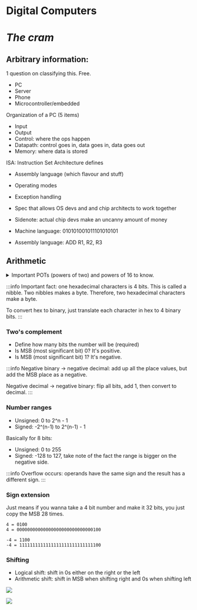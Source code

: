 # Digital Computers

# *The cram*

## Arbitrary information:

1 question on classifying this. Free.
- PC
- Server
- Phone
- Microcontroller/embedded

Organization of a PC (5 items)
- Input
- Output
- Control: where the ops happen
- Datapath: control goes in, data goes in, data goes out
- Memory: where data is stored

ISA: Instruction Set Architecture defines
- Assembly language (which flavour and stuff)
- Operating modes
- Exception handling
- Spec that allows OS devs and and chip architects to work together
- Sidenote: actual chip devs make an uncanny amount of money

- Machine language: 010101001011101010101
- Assembly language: ADD R1, R2, R3

## Arithmetic

<details>
  <summary>Important POTs (powers of two) and powers of 16 to know.</summary>

Know these:

| Power of 16 | Value |
| ----------- | ----- |
| 0           | 1     |
| 1           | 16    |
| 2           | 256   |
| 3           | 4096  |
| 4           | 65536 |

| Power of 2 | Value |
| ---------- | ----- |
| 4          | 16    |
| 5          | 32    |
| 6          | 64    |
| 7          | 128   |
| 8          | 256   |
| 9          | 512   |
| 10         | 1024  |
| 11         | 2048  |
| 12         | 4096  |
| 13         | 8192  |
| 14         | 16384 |
| 15         | 32768 |
| 16         | 65536 |
| 32         | 4294967296 |
| 32  (÷2)       | 2147483648 |
| 32  (÷2 - 1)       | 2147483647 |

</details>

:::info
Important fact: one hexadecimal characters is 4 bits. This is called a nibble. Two nibbles makes a byte. Therefore, two hexadecimal characters make a byte. 

To convert hex to binary, just translate each character in hex to 4 binary bits.
:::

### Two's complement

- Define how many bits the number will be (required)
- Is MSB (most significant bit) 0? It's positive.
- Is MSB (most significant bit) 1? It's negative.

:::info
Negative binary -> negative decimal: add up all the place values, but add the MSB place as a negative.

Negative decimal -> negative binary: flip all bits, add 1, then convert to decimal.
:::

### Number ranges

- Unsigned: 0 to 2^n - 1
- Signed: -2^(n-1) to 2^(n-1) - 1

Basically for 8 bits:
- Unsigned: 0 to 255
- Signed: -128 to 127, take note of the fact the range is bigger on the negative side.

:::info
Overflow occurs: operands have the same sign and the result has a different sign.
:::

### Sign extension

Just means if you wanna take a 4 bit number and make it 32 bits, you just copy the MSB 28 times.

```
4 = 0100
4 = 00000000000000000000000000000100

-4 = 1100
-4 = 1111111111111111111111111111100
```

### Shifting

- Logical shift: shift in 0s either on the right or the left
- Arithmetic shift: shift in MSB when shifting right and 0s when shifting left

![](fig1.png)


![](fig2.png)

